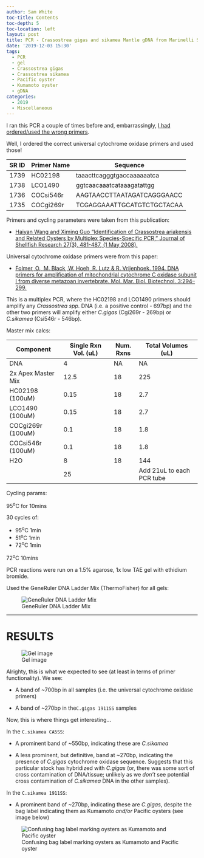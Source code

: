 ```yaml
---
author: Sam White
toc-title: Contents
toc-depth: 5
toc-location: left
layout: post
title: PCR - Crassostrea gigas and sikamea Mantle gDNA from Marinelli Shellfish Company
date: '2019-12-03 15:30'
tags:
  - PCR
  - gel
  - Crassostrea gigas
  - Crassostrea sikamea
  - Pacific oyster
  - Kumamoto oyster
  - gDNA
categories:
  - 2019
  - Miscellaneous
---
```

I ran this PCR a couple of times before and, embarrassingly, [I had ordered/used the wrong primers](https://robertslab.github.io/sams-notebook/posts/2019/2019-11-21-PCR---Crassostrea-gigas-and-sikamea-Mantle-gDNA-from-Marinellie-Shellfish-Company---No-Multiplex/).

Well, I ordered the correct universal cytochrome oxidase primers and used those!

| SR ID | Primer Name | Sequence                   |
|-------|-------------|----------------------------|
| 1739  | HC02198     | taaacttcagggtgaccaaaaaatca |
| 1738  | LCO1490     | ggtcaacaaatcataaagatattgg  |
| 1736  | COCsi546r   | AAGTAACCTTAATAGATCAGGGAACC |
| 1735  | COCgi269r   | TCGAGGAAATTGCATGTCTGCTACAA |


Primers and cycling parameters were taken from this publication:

- [Haiyan Wang and Ximing Guo "Identification of Crassostrea ariakensis and Related Oysters by Multiplex Species-Specific PCR," Journal of Shellfish Research 27(3), 481-487, (1 May 2008).](https://www.researchgate.net/profile/Ximing_Guo/publication/259643859_Identification_of_Crassostrea_ariakensis_and_related_oysters_by_multiplex_species-specific_PCR/links/55c79eb708aeb9756746e35e/Identification-of-Crassostrea-ariakensis-and-related-oysters-by-multiplex-species-specific-PCR.pdf)

Universal cytochrome oxidase primers were from this paper:

- [Folmer, O., M. Black, W. Hoeh, R. Lutz & R. Vrijenhoek. 1994. DNA
primers for amplification of mitochondrial cytochrome C oxidase
subunit I from diverse metazoan invertebrate. Mol. Mar. Biol.
Biotechnol. 3:294–299.](https://www.researchgate.net/publication/15316743_DNA_primers_for_amplification_of_mitochondrial_Cytochrome_C_oxidase_subunit_I_from_diverse_metazoan_invertebrates)


This is a multiplex PCR, where the HC02198 and LCO1490 primers should amplify any _Crassostrea spp._ DNA (i.e. a positive control - 697bp) and the other two primers will amplify either _C.gigas_ (Cgi269r - 269bp) or _C.sikamea_ (Csi546r - 546bp).

Master mix calcs:

| Component              | Single Rxn Vol. (uL) | Num. Rxns | Total Volumes (uL)        |
|------------------------|----------------------|-----------|---------------------------|
| DNA                    | 4                    | NA        | NA                        |
| 2x Apex Master Mix | 12.5                 | 18        | 225                       |
| HC02198 (100uM)              | 0.15                 | 18        | 2.7                       |
| LCO1490 (100uM)           | 0.15                 | 18        | 2.7                       |
| COCgi269r (100uM)           | 0.1                  | 18        | 1.8                       |
| COCsi546r (100uM)            | 0.1                  | 18        | 1.8                       |
| H2O                    | 8                    | 18        | 144                       |
|                        | 25                   |           | Add 21uL to each PCR tube |


Cycling params:

95<sup>o</sup>C for 10mins

30 cycles of:

- 95<sup>o</sup>C 1min
- 51<sup>o</sup>C 1min
- 72<sup>o</sup>C 1min

72<sup>o</sup>C 10mins

PCR reactions were run on a 1.5% agarose, 1x low TAE gel with ethidium bromide.

Used the GeneRuler DNA Ladder Mix (ThermoFisher) for all gels:

![GeneRuler DNA Ladder Mix](https://github.com/RobertsLab/resources/blob/master/protocols/Commercial_Protocols/ThermoFisher_OgeneRuler_DNA_Ladder_Mix_F100439.jpg?raw=true)


---

# RESULTS


![Gel image](https://github.com/RobertsLab/sams-notebook/blob/master/images/20191203_gel_cgigas_csikamea_PCR.jpg?raw=true)



Alrighty, this is what we expected to see (at least in terms of primer functionality). We see:

- A band of ~700bp in all samples (i.e. the universal cytochrome oxidase primers)

- A band of ~270bp in the`C.gigas 1911SS` samples


Now, this is where things get interesting...

In the `C.sikamea CA5SS`:

- A prominent band of ~550bp, indicating these are _C.sikamea_

- A less prominent, but definitive, band at ~270bp, indicating the presence of _C.gigas_ cytochrome oxidase sequence. Suggests that this particular stock has hybridized with _C.gigas_ (or, there was some sort of cross contamination of DNA/tissue; unlikely as we _don't_ see potential cross contamination of _C.sikamea_ DNA in the other samples).

In the `C.sikamea 1911SS`:

- A prominent band of ~270bp, indicating these are _C.gigas_, despite the bag label indicating them as Kumamoto _and/or_ Pacific oysters (see image below)


![Confusing bag label marking oysters as Kumamoto and Pacific oyster](https://github.com/RobertsLab/sams-notebook/blob/master/images/20191030_marinelli_shellfish-04.jpg?raw=true)
